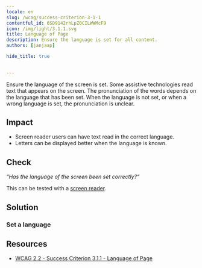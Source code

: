 ```yaml
---
locale: en
slug: /wcag/success-criterion-3-1-1
contentful_id: 6SD9142rhLpZ0CILWWMcF9
icon: /img/light/3.1.1.svg
title: Language of Page
description: Ensure the language is set for all content.
authors: [janjaap]

hide_title: true

	
---
```


<Hero
  title="Language of Page"
  icon="/img/light/3.1.1.svg"
  prefix="Success Criterion 3.1.1"
  suffix="Level A"
/>

Ensure the language of the screen is set. Some assistive technologies read text that appears on the screen. The pronunciation of the words depends on the language that has been set. When the language is not set, or when a wrong language is set, the pronunciation is unclear.

## Impact

- Screen reader users can have text read in the correct language.
- Letters can be displayed better when the language is known.

## Check

*“Has the language of the screen been set correctly?“*

This can be tested with a [screen reader](/en/stats/screen-reader).

## Solution

### Set a language

<CodeSample id="text-localization" locale="en"/>

## Resources

- [WCAG 2.2 - Success Criterion 3.1.1 - Language of Page](https://www.w3.org/TR/WCAG22/#language-of-page)